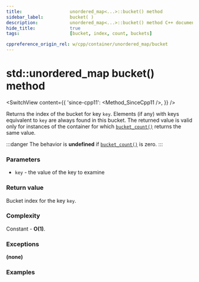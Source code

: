 ```yaml
---
title:					unordered_map<...>::bucket() method
sidebar_label:			bucket( )
description:			unordered_map<...>::bucket() method C++ documentation
hide_title:				true
tags:					[bucket, index, count, buckets]

cppreference_origin_rel: w/cpp/container/unordered_map/bucket
---
```



<!----------------- Codes ---------------------->

<!-- bucket() -->

# std::unordered_map bucket() method

<SwitchView content={{
    'since-cpp11': <Method_SinceCpp11 />,
    }} />

Returns the index of the bucket for key `key`.
Elements (if any) with keys equivalent to `key` are always found in this bucket.
The returned value is valid only for instances of the container for which [`bucket_count()`](/docs/std/containers/unordered-map/bucket_count) returns the same value.

:::danger 
The behavior is **undefined** if [`bucket_count()`](/docs/std/containers/unordered-map/bucket_count) is zero.
:::

### Parameters

 - `key` - the value of the key to examine

### Return value

Bucket index for the key `key`.

### Complexity

Constant - **O(1)**.

### Exceptions

**(none)**

### Examples

<ImproveSection />
